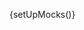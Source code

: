 
{setUpMocks()}

<Meta
  title="Modular Checkout/Checkout Summary"
  Components="justifi-checkout-summary"
  of={JustifiCheckoutSummary}
/>

<Title />

---

Renders a summary of checkout details as part of a checkout flow.

This component is **designed to be used within** the `justifi-checkout-wrapper` and **does not accept props directly**. Instead, it relies on shared state passed through the Stencil Store, managed by the wrapper component.

**Authorization** and business context are also handled by `justifi-checkout-wrapper`, which manages authentication tokens and related configuration.

This component exposes **no public methods or properties** and is not intended for standalone use.

# Example Usage

---

<ComponentBox>
  <justifi-checkout-wrapper
    account-id="acc_123"
    auth-token="123abc"
    checkout-id="cho_123"
  >
    <justifi-checkout-summary />
  </justifi-checkout-wrapper>
</ComponentBox>

---

<Source dark language="html" code={codeExampleFull} />
